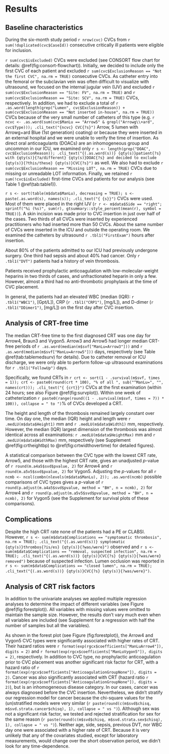 # Results

## Baseline characteristics

During the six-month study period `r nrow(cvc)` CVCs from
`r sum(!duplicated(cvc$CaseId))` consecutive critically ill patients
were eligible for inclusion.

`r sum(cvc$isExcluded)` CVCs were excluded (see CONSORT flow chart for details: \@ref(fig:consort-flowchart)).
Initially, we decided to include only the first CVC of each patient and excluded `r sum(cvc$ExclusionReason == "Not the first CVC", na.rm = TRUE)` consecutive CVCs.
As catheter entry into the femoral or the subclavian vein was often difficult to visualize with ultrasound,
we focused on the internal jugular vein (IJV) and excluded  `r sum(cvc$ExclusionReason == "Site: FV", na.rm = TRUE)` and `r sum(cvc$ExclusionReason == "Site: SCV", na.rm = TRUE)` CVCs, respectively.
In addition, we had to exclude a total of `r .as.word(length(grep("Lumen", cvc$ExclusionReason)) + sum(cvc$ExclusionReason == "Not inserted in-house", na.rm = TRUE))` CVCs because of the very small number of catheters of this type (e.g. `r ncvc <- .as.word(sum(cvc$ManLu == "Arrow5" & grepl("Arrowg\\+ard", cvc$Type))); .cli_text("{ncvc} CVC{?s}")` Arrow, 5 lumen with Arrowg+ard Blue (1st generation) coating) or because they were inserted in an external hospital and we were unable to verify the time of insertion.
As direct oral anticoagulants (DOACs) are an inhomogeneous group and uncommon in our ICU,
we examined only `r s <- length(grep("DOAC", cvc$ExclusionReason)); .cli_text("{(.as.word(s))} {qty(s)}patient{?s} with {qty(s)}{?a/different} {qty(s)}DOAC{?s} and decided to exclude {qty(s)}{?this/these} {qty(s)}CVC{?s}")` as well.
We also had to exclude `r sum(cvc$ExclusionReason == "Missing LOT", na.rm = TRUE)` CVCs due to missing or unreadable LOT information.
Finally, we retained  `r sum(!cvc$isExcluded)` first-time CVCs and patients for our analysis (see Table 1 \@ref(tab:table1)).

`r s <- sort(table(m$data$ManLu), decreasing = TRUE); s <- paste(.as.word(s), names(s)); .cli_text("{ {s}}")` CVCs were used.
Most of them were placed in the right IJV (`r r <- m$data$Side == "right"; sprintf("%i (%s)", sum(r), gtsummary::style_percent(mean(r), symbol = TRUE))`).
A skin incision was made prior to CVC insertion in just over half of the cases.
Two thirds of all CVCs were inserted by experienced practitioners who had inserted more than 50 CVCs.
About the same number of CVCs were inserted in the ICU and outside the operating room.
We examined the catheters by ultrasound `r .tbl1("FirstExam")` hours after insertion.

About 80% of the patients admitted to our ICU had previously undergone surgery.
One third had sepsis and about 40% had cancer.
Only `r .tbl1("DVT")` patients had a history of vein thrombosis.

Patients received prophylactic anticoagulation with low-molecular-weight heparins in two thirds of cases, and unfractionated heparin in only a few.
However, almost a third had no anti-thrombotic prophylaxis at the time of CVC placement.

In general, the patients had an elevated WBC (median (IQR): `r .tbl1("WBC1")`, [Gpt/L]), CRP (`r .tbl1("CRP1")`, [mg/L]), and D-dimer (`r .tbl1("DDimer1")`, [mg/L]) on the first day after CVC insertion.

## Analysis of CRT-free time

The median CRT-free time to the first diagnosed CRT was one day for Arrow4, Braun3 and Vygon5.
Arrow3 and Arrow5 had longer median CRT-free periods of `r .as.word(median(m$svf["ManLu=Arrow3"]))` and `r .as.word(median(m$svf["ManLu=Arrow5"]))` days, respectively (see Table \@ref(tab:tablemedsurv) for details).
Due to catheter removal or ICU discharge, we were only able to perform follow-up ultrasound examinations for `r .tbl1("FollowUp")` days.

Specifically, we found CRTs in `r crt <- sort(1 - .survival(m$svf, times = 1)); crt <- paste0(round(crt * 100), "% of all ", sub("^ManLu=", "", names(crt))); .cli_text("{ {crt}}")` CVCs at the first examination (within 24 hours; see also Figure \@ref(fig:survplot)).
Within one week of catheterization `r paste0(range(round((1 - .survival(m$svf, times = 7)) * 100)), collapse = " to ")`% of CVCs developed a CRT.

The height and length of the thrombosis remained largely constant over time.
On day one, the median (IQR) height and length were `r .medLU(m$data$Height1)` mm and `r .medLU(m$data$Width1)` mm, respectively.
However, the median (IQR) largest dimension of the thrombosis was almost identical across all examinations: `r .medLU(m$data$HeightMax)` mm and `r .medLU(m$data$WidthMax)` mm, respectively (see Supplement \@ref(fig:crtheightbp) to \@ref(fig:crtwidthovertime) for detailed figures).

A statistical comparison between the CVC type with the lowest CRT rate, Arrow5, and those with the highest CRT rate, gives an unadjusted $p$-value of `r round(m.a4a5$svd$pvalue, 2)` for Arrow4 and `r round(m.a5v5$svd$pvalue, 2)` for Vygon5.
Adjusting the $p$-values for all `r ncmb <- ncol(combn(nlevels(m$data$ManLu), 2)); .as.word(ncmb)` possible comparisons of CVC types gives a $p$-value of
`r round(p.adjust(m.a4a5$svd$pvalue, method = "BH", n = ncmb), 2)` for Arrow4 and `r round(p.adjust(m.a5v5$svd$pvalue, method = "BH", n = ncmb), 2)` for Vygon5 (see the Supplement  for survival plots of these comparisons).

## Complications

Despite the high CRT rate none of the patients had a PE or CLABSI.
However, `r s <- sum(m$data$Complications == "symptomatic thrombosis", na.rm = TRUE); .cli_text("{(.as.word(s))} symptomatic {qty(s)}thrombos{?is/es} {qty(s)}{?was/were}")` observed
and `r s <- sum(m$data$Complications == "removal, suspected infection", na.rm = TRUE); .cli_text("{(.as.word(s))} {qty(s)}CVC{?s} {qty(s)}{?was/were} removed")` because of suspected infection.
Lumen occlusion was reported in `r s <- sum(m$data$Complications == "closed lumen", na.rm = TRUE); .cli_text("{(.as.word(s))} {qty(s)}CVC{?s} {qty(s)}{?was/were}")`.

## Analysis of CRT risk factors

In addition to the univariate analyses we applied multiple regression analyses to determine the impact of different variables (see Figure \@ref(fig:forestplot)).
All variables with missing values were omitted to maintain the sample size.
However, the results don't vary much even when all variables are included (see Supplement for a regression with half the number of samples but all the variables).

As shown in the forest plot (see Figure \ref(fig:forestplot)), the Arrow4 and Vygon5 CVC types were significantly associated with higher rates of CRT.
Their hazard ratios were `r format(exp(rgcx$coefficients["ManLuArrow4"]), digits = 2)` and `r format(exp(rgcx$coefficients["ManLuVygon5"]), digits = 2)`, respectively.
In addition to CVC type, no prophylactic anticoagulation prior to CVC placement was another significant risk factor for CRT, with a hazard ratio of `r format(exp(rgcx$coefficients["AnticoagulationGroupNone"]), digits = 2)`.
Cancer was also significantly associated with CRT (hazard ratio `r format(exp(rgcx$coefficients["AnticoagulationGroupNone"]), digits = 2)`), but is an inhomogeneous disease category.
In our cases, cancer was always diagnosed before the CVC insertion.
Nevertheless,  we didn't stratify our regression model for cancer because the chi-square values for the (un)stratified models were very similar
(`r paste(round(c(m$svd$chisq, m$svd.strata.cancer$chisq), 1), collapse = " vs ")`).
Although sex was not a significant risk factor, we tested and rejected stratification for sex for the same reason
(`r paste(round(c(m$svd$chisq, m$svd.strata.sex$chisq), 1), collapse = " vs ")`).
Neither age, side, sepsis, previous DVT, nor WBC day one were associated with a higher rate of CRT.
Because it is very unlikely that any of the covariates studied, except for laboratory measurements, would change over the short observation period, we didn't look for any time-dependence.
